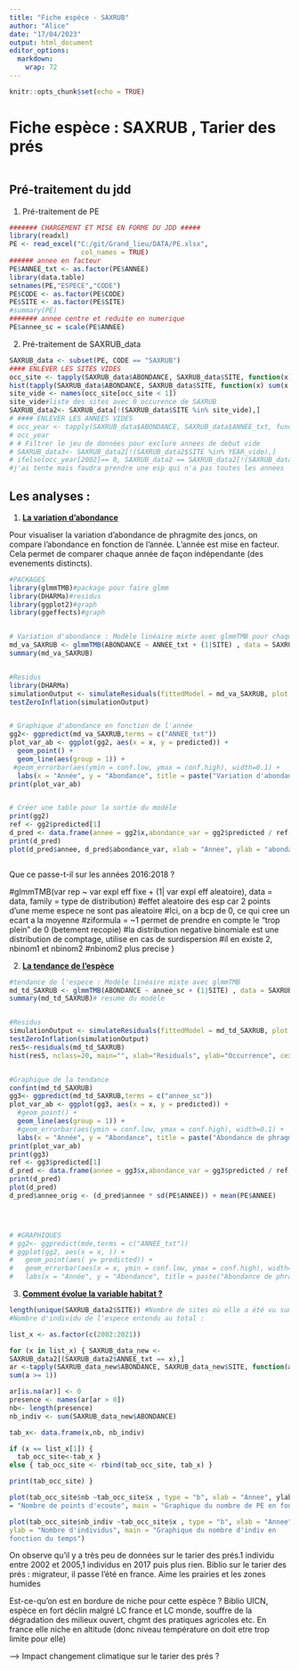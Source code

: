 ```yaml
---
title: "Fiche espèce - SAXRUB"
author: "Alice"
date: "17/04/2023"
output: html_document
editor_options: 
  markdown: 
    wrap: 72
---
```


```r
knitr::opts_chunk$set(echo = TRUE)
```

# Fiche espèce : SAXRUB , Tarier des prés

```r

```

## Pré-traitement du jdd

1)  Pré-traitement de PE

```r
####### CHARGEMENT ET MISE EN FORME DU JDD #####
library(readxl)
PE <- read_excel("C:/git/Grand_lieu/DATA/PE.xlsx",
                  col_names = TRUE)
###### annee en facteur 
PE$ANNEE_txt <- as.factor(PE$ANNEE)
library(data.table)
setnames(PE,"ESPECE","CODE")
PE$CODE <- as.factor(PE$CODE)
PE$SITE <- as.factor(PE$SITE)
#summary(PE)
####### annee centre et reduite en numerique 
PE$annee_sc = scale(PE$ANNEE)
```

2)  Pré-traitement de SAXRUB_data

```r

SAXRUB_data <- subset(PE, CODE == "SAXRUB")
#### ENLEVER LES SITES VIDES
occ_site <- tapply(SAXRUB_data$ABONDANCE, SAXRUB_data$SITE, function(x) sum(x > 0))
hist(tapply(SAXRUB_data$ABONDANCE, SAXRUB_data$SITE, function(x) sum(x > 0))) 
site_vide <- names(occ_site[occ_site < 1])
site_vide#liste des sites avec 0 occurence de SAXRUB 
SAXRUB_data2<- SAXRUB_data[!(SAXRUB_data$SITE %in% site_vide),]
# #### ENLEVER LES ANNEES VIDES
# occ_year <- tapply(SAXRUB_data$ABONDANCE, SAXRUB_data$ANNEE_txt, function(x) sum(x > 0))
# occ_year
# # Filtrer le jeu de données pour exclure annees de debut vide
# SAXRUB_data3<- SAXRUB_data2[!(SAXRUB_data2$SITE %in% YEAR_vide),]
# ifelse(occ_year[2002]== 0, SAXRUB_data2 == SAXRUB_data2[!(SAXRUB_data2$ANNEE_txt == "2002"),])
#j'ai tente mais faudra prendre une esp qui n'a pas toutes les annees
```

## Les analyses :

1)  [**La variation d'abondance**]{.ul}

Pour visualiser la variation d'abondance de phragmite des joncs, on
compare l'abondance en fonction de l'année. L'année est mise en facteur.
Cela permet de comparer chaque année de façon indépendante (des
evenements distincts).

```r

#PACKAGES
library(glmmTMB)#package pour faire glmm
library(DHARMa)#residus
library(ggplot2)#graph
library(ggeffects)#graph


# Variation d'abondance : Modèle linéaire mixte avec glmmTMB pour chaque espèce
md_va_SAXRUB <- glmmTMB(ABONDANCE ~ ANNEE_txt + (1|SITE) , data = SAXRUB_data2, family = nbinom2, ziformula = ~1)
summary(md_va_SAXRUB)


#Residus 
library(DHARMa)
simulationOutput <- simulateResiduals(fittedModel = md_va_SAXRUB, plot = T)#met du temps 
testZeroInflation(simulationOutput)


# Graphique d'abondance en fonction de l'année 
gg2<- ggpredict(md_va_SAXRUB,terms = c("ANNEE_txt"))
plot_var_ab <- ggplot(gg2, aes(x = x, y = predicted)) +
  geom_point() +
  geom_line(aes(group = 1)) +
 #geom_errorbar(aes(ymin = conf.low, ymax = conf.high), width=0.1) + 
  labs(x = "Année", y = "Abondance", title = paste("Variation d'abondance de phragmite des joncs au fil du temps"))
print(plot_var_ab)


# Créer une table pour la sortie du modèle
print(gg2)
ref <- gg2$predicted[1] 
d_pred <- data.frame(annee = gg2$x,abondance_var = gg2$predicted / ref, ICinf = gg2$conf.low/ref , ICsup = gg2$conf.high/ref)
print(d_pred)
plot(d_pred$annee, d_pred$abondance_var, xlab = "Annee", ylab = "abondance")



```

Que ce passe-t-il sur les années 2016:2018 ?

\#glmmTMB(var rep \~ var expl eff fixe + (1\| var expl eff aleatoire),
data = data, family = type de distribution) \#effet aleatoire des esp
car 2 points d'une meme espece ne sont pas aleatoire \#Ici, on a bcp de
0, ce qui cree un ecart a la moyenne \#ziformula = \~1 permet de prendre
en compte le "trop plein" de 0 (betement recopie) \#la distribution
negative binomiale est une distribution de comptage, utilise en cas de
surdispersion \#il en existe 2, nbinom1 et nbinom2 \#nbinom2 plus
precise )

2)  [**La tendance de l'espèce**]{.ul}

```r

#tendance de l'espece : Modèle linéaire mixte avec glmmTMB
md_td_SAXRUB <- glmmTMB(ABONDANCE ~ annee_sc + (1|SITE) , data = SAXRUB_data, family = nbinom2, ziformula = ~1)
summary(md_td_SAXRUB)# resume du modèle


#Residus 
simulationOutput <- simulateResiduals(fittedModel = md_td_SAXRUB, plot = T)#met du temps 
testZeroInflation(simulationOutput)
res5<-residuals(md_td_SAXRUB)
hist(res5, nclass=20, main="", xlab="Residuals", ylab="Occurrence", cex.lab=1.5,col='grey') # distribution des résidus


#Graphique de la tendance 
confint(md_td_SAXRUB)
gg3<- ggpredict(md_td_SAXRUB,terms = c("annee_sc"))
plot_var_ab <- ggplot(gg3, aes(x = x, y = predicted)) +
  #geom_point() +
  geom_line(aes(group = 1)) +
  #geom_errorbar(aes(ymin = conf.low, ymax = conf.high), width=0.1) + 
  labs(x = "Année", y = "Abondance", title = paste("Abondance de phragmite des joncs au fil du temps"))
print(plot_var_ab)
print(gg3)
ref <- gg3$predicted[1] 
d_pred <- data.frame(annee = gg3$x,abondance_var = gg3$predicted / ref, ICinf = gg3$conf.low/ref , ICsup = gg3$conf.high/ref)
print(d_pred)
plot(d_pred)
d_pred$annee_orig <- (d_pred$annee * sd(PE$ANNEE)) + mean(PE$ANNEE)




# #GRAPHIQUES
# gg2<- ggpredict(mde,terms = c("ANNEE_txt"))
# ggplot(gg2, aes(x = x, )) +
#   geom_point(aes( y= predicted)) +
#   geom_errorbar(aes(x = x, ymin = conf.low, ymax = conf.high), width=0.1) + 
#   labs(x = "Année", y = "Abondance", title = paste("Abondance de phragmite des joncs au fil du temps"))

```

3)  [**Comment évolue la variable habitat ?**]{.ul}

```r
length(unique(SAXRUB_data2$SITE)) #Nombre de sites où elle a été vu sum(SAXRUB_data2$ABONDANCE)
#Nombre d'individu de l'espece entendu au total :

list_x <- as.factor(c(2002:2021))

for (x in list_x) { SAXRUB_data_new <-
SAXRUB_data2[(SAXRUB_data2$ANNEE_txt == x),] 
ar <-tapply(SAXRUB_data_new$ABONDANCE, SAXRUB_data_new$SITE, function(a)
sum(a >= 1))

ar[is.na(ar)] <- 0
presence <- names(ar[ar > 0]) 
nb<- length(presence) 
nb_indiv <- sum(SAXRUB_data_new$ABONDANCE) 

tab_x<- data.frame(x,nb, nb_indiv) 

if (x == list_x[1]) {
  tab_occ_site<-tab_x } 
else { tab_occ_site <- rbind(tab_occ_site, tab_x) }

print(tab_occ_site) }

plot(tab_occ_site$nb ~tab_occ_site$x , type = "b", xlab = "Annee", ylab
= "Nombre de points d'ecoute", main = "Graphique du nombre de PE en fonction du temps")

plot(tab_occ_site$nb_indiv ~tab_occ_site$x , type = "b", xlab = "Annee",
ylab = "Nombre d'individus", main = "Graphique du nombre d'indiv en
fonction du temps")
```
On observe qu'il y a très peu de données sur le tarier des prés.1 individu entre 2002 et 2005,1 individus en 2017 puis plus rien. 
Biblio sur le tarier des prés : migrateur, il passe l'été en france. Aime les prairies et les zones humides

Est-ce-qu'on est en bordure de niche pour cette espèce ? Biblio UICN, espèce en fort déclin malgré LC france et LC monde, souffre de la dégradation des milieux ouvert, chgmt des pratiques agricoles etc. En france elle niche en altitude (donc niveau température on doit etre trop limite pour elle)

--> Impact changement climatique sur le tarier des prés ? 




